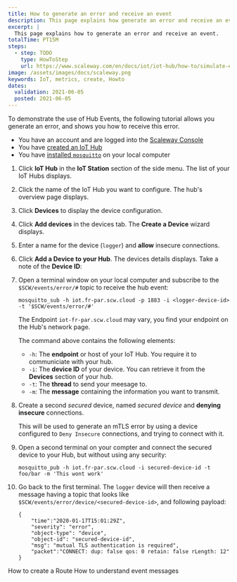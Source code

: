 ```yaml
---
title: How to generate an error and receive an event
description: This page explains how generate an error and receive an event
excerpt: |
  This page explains how to generate an error and receive an event.
totalTime: PT15M
steps:
  - step: TODO
    type: HowToStep
    url: https://www.scaleway.com/en/docs/iot/iot-hub/how-to/simulate-event/
image: /assets/images/docs/scaleway.png
keywords: IoT, metrics, create, Howto
dates:
  validation: 2021-06-05
  posted: 2021-06-05
---
```


To demonstrate the use of Hub Events, the following tutorial allows you generate an error, and shows you how to receive this error.

<Message type="requirement">

- You have an account and are logged into the [Scaleway Console](https://console.scaleway.com)
- You have [created an IoT Hub](/iot/iot-hub/how-to/create-hub)
- You have [installed `mosquitto`](https://mosquitto.org/download/) on your local computer

</Message>

1. Click **IoT Hub** in the **IoT Station** section of the side menu. The list of your IoT Hubs displays.

2. Click the name of the IoT Hub you want to configure. The hub's overview page displays.

3. Click **Devices** to display the device configuration.

4. Click **Add devices** in the devices tab. The **Create a Device** wizard displays.

5. Enter a name for the device (`logger`) and **allow** insecure connections.

6. Click **Add a Device to your Hub**. The devices details displays. Take a note of the **Device ID**:
<Lightbox src="assets/scaleway-device-id.png" alt="" />

7. Open a terminal window on your local computer and subscribe to the `$SCW/events/error/#` topic to receive the hub event:
	```
	mosquitto_sub -h iot.fr-par.scw.cloud -p 1883 -i <logger-device-id> -t '$SCW/events/error/#'
	```
	<Message type="note">

  	The Endpoint `iot-fr-par.scw.cloud` may vary, you find your endpoint on the Hub's network page.

	</Message>

	The command above contains the following elements:
	  - `-h`: The **endpoint** or host of your IoT Hub. You require it to communiciate with your hub.
	  - `-i`: The **device ID** of your device. You can retrieve it from the **Devices** section of your hub. 
	  - `-t`: The **thread** to send your meesage to. 
  	  - `-m`: The **message** containing the information you want to transmit.

8. Create a second *secured* device, named _secured device_ and **denying insecure** connections. 
	<Message type="note">

	This will be used to generate an mTLS error by using a device configured to `Deny Insecure` connections, and trying to connect with it.

	</Message>

9. Open a second terminal on your compter and connect the secured device to your Hub, but without using any security: 
	```
	mosquitto_pub -h iot.fr-par.scw.cloud -i secured-device-id -t foo/bar -m 'This wont work'
	``` 

10. Go back to the first terminal. The `logger` device will then receive a message having a topic that looks like `$SCW/events/error/device/<secured-device-id>`, and following payload:
	```
	{
		"time":"2020-01-17T15:01:29Z",
		"severity": "error",
		"object-type": "device",
		"object-id": "secured-device-id",
		"msg": "mutual TLS authentication is required",
		"packet":"CONNECT: dup: false qos: 0 retain: false rLength: 12"
	}
	```

<Navigation title="See Also">
  <PreviousButton to="/iot/iot-hub/how-to/create-route/">How to create a Route</PreviousButton>
  <NextButton to="/iot/iot-hub/how-to/understand-event-messages/">How to understand event messages</NextButton>
</Navigation>

